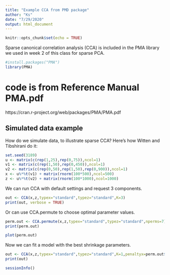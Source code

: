 ```yaml
---
title: "Example CCA from PMD package"
author: "Ks"
date: "7/29/2020"
output: html_document
---
```


```r
knitr::opts_chunk$set(echo = TRUE)
```

Sparse canonical correlation analysis (CCA) is included in the PMA library we used in week 2 of this class for sparse PCA.

```r
#install.packages("PMA")
library(PMA)
```

# code is from Reference Manual PMA.pdf
https://cran.r-project.org/web/packages/PMA/PMA.pdf


## Simulated data example

How do we simulate data, to illustrate sparse CCA? Here's how Witten and Tibshirani do it:

```r
set.seed(3189)
u <- matrix(c(rep(1,25),rep(0,75)),ncol=1)
v1 <- matrix(c(rep(1,50),rep(0,450)),ncol=1)
v2 <- matrix(c(rep(0,50),rep(1,50),rep(0,900)),ncol=1)
x <- u%*%t(v1) + matrix(rnorm(100*500),ncol=500)
z <- u%*%t(v2) + matrix(rnorm(100*1000),ncol=1000)
```


We can run CCA with default settings and request 3 components.
```r
out <- CCA(x,z,typex="standard",typez="standard",K=3)
print(out, verbose = TRUE) 
```



Or can use CCA.permute to choose optimal parameter values.

```r
perm.out <- CCA.permute(x,z,typex="standard",typez="standard",nperms=7)
print(perm.out)
```

```r
plot(perm.out)
```

Now we can fit a model with the best shrinkage parameters.

```r
out <- CCA(x,z,typex="standard",typez="standard",K=1,penaltyx=perm.out$bestpenaltyx,penaltyz=perm.out$bestpenaltyz, v=perm.out$v.init)
print(out)
```


```r
sessionInfo()
```